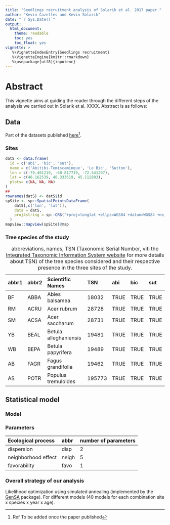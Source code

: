 ```yaml
---
title: "Seedlings recruitment analysis of Solarik et al. 2017 paper."
author: "Kevin Cazelles and Kevin Solarik"
date: "`r Sys.Date()`"
output:
  html_document:
    theme: readable
    toc: yes
    toc_float: yes
vignette: >
   %\VignetteIndexEntry{Seedlings recruitment}
   %\VignetteEngine{knitr::rmarkdown}
   %\usepackage[utf8]{inputenc}
---
```




# Abstract


This vignette aims at guiding the reader through the different steps of
the analysis we carried out in Solarik et al. XXXX. Abstract is as follows:


## Data

Part of the datasets published [here]()[^tobeadded].


### Sites

```r
datS <- data.frame(
  id = c('abi', 'bic', 'sut'),
  name = c('Abitibi-Temiscaminque', 'Le Bic', 'Sutton'),
  lon = c(-79.401219, -68.817719, -72.541297),
  lat = c(48.162539, 48.333619, 45.112803),
  plots= c(NA, NA, NA)
)
##
rownames(datS) <- datS$id
spSite <- sp::SpatialPointsDataFrame(
    datS[,c('lon', 'lat')],
    data = datS,
    proj4string = sp::CRS("+proj=longlat +ellps=WGS84 +datum=WGS84 +no_defs +towgs84=0,0,0")
  )
mapview::mapview(spSite)@map
```

### Tree species of the study

| abbr1 | abbr2 | Scientific Names      | TSN    |abi  |bic  |sut  |
|:------|:------|:----------------------|:-------|:----|:----|:----|
| BF    | ABBA  | Abies balsamea        | 18032  |TRUE |TRUE |TRUE |
| RM    | ACRU  | Acer rubrum           | 28728  |TRUE |TRUE |TRUE |
| SM    | ACSA  | Acer saccharum        | 28731  |TRUE |TRUE |TRUE |
| YB    | BEAL  | Betula alleghaniensis | 19481  |TRUE |TRUE |TRUE |
| WB    | BEPA  | Betula papyrifera     | 19489  |TRUE |TRUE |TRUE |
| AB    | FAGR  | Fagus grandifolia     | 19462  |TRUE |TRUE |TRUE |
| AS    | POTR  | Populus tremuloides   | 195773 |TRUE |TRUE |TRUE |

: abbreviations, names, TSN (Taxonomic Serial Number, viti the [Integrated
  Taxonomic Information System website](https://www.itis.gov/pdf/faq_itis_tsn.pdf)
  for more details about TSN) of the tree species considered and their
  respective presence in the three sites of the study.






## Statistical model

### Model

### Parameters

| Ecological process  |abbr  |number of parameters|
|:--------------------|:-----|:-------------------|
| dispersion          |disp  |2                   |
| neighborhood effect |neigh |5                   |
| favorability        |favo  |1                   |



### Overall strategy of our analysis

Likelihood optimization using simulated annealing
(implemented by the [GenSA](https://cran.r-project.org/web/packages/GenSA/index.html) package).
For different models (40 models for each combination site x species x year x age).




[^tobeadded]: Ref To be added once the paper published











<!--
## File index


```r
fl_simu <- data/simu_all.Rds
```

```r
setwd("/Users/KevCaz/Dropbox/Kev_code")
```





# Formatting the data

Before starting, do not forget to chose properly your working space.
The code lines below creates three folder where data, results and figures will
be stored.

```r
graphics.off()
rm(list=ls())
sapply(c("data", "res", "fig"), dir.create)
```

## Downloading the data

Would be either url or included in the packages (either `.csv` or `rds` files).


## Installing the package

For convenience, all the functions are gathered in a R package, the `devtools` package makes the installation of github packages easy.

```r
if (!require("devtools")) install.packages("devtools")
devtools::install_github("KevCaz/seedlingsRecruitmentAnalysis")
```


### Formatting raw data

Columns description:

```r
colnames()
```

This section will be completed once the paper published.

```r
spe_trees_abi <- c("ABBA", "ACRU", "ACSA", "BEPA")
spe_trees_bic <- c("ABBA", "ACSA", "ACRU", "BEPA", "POTR")
spe_trees_sut <- c("ABBA", "ACSA", "BEAL", "BEPA", "FAGR")
```


### Abitbi (abi)

```r
getDataReady(
  fl_trees = "data/abitbitrees.csv",
  fl_regen = "data/abitibiregen.csv",
  fl_regen2 = "data/abitibiregen2016.csv",
  treesp = spe_trees_abi,
  abr_site = "abi",
  dist_buffer = 20
)
```

### Le Bic, Rinouksi (bic)

```r
getDataReady(
  fl_trees = "data/rimouskitrees.csv",
  fl_regen = "data/rimouskiregen.csv",
  fl_regen2 = "data/rimouskiregen2016.csv",
  treesp =  spe_trees_bic,
  abr_site = "bic",
  dist_buffer = 20
)
```


### Sutton (sut)

```r
getDataReady(
  fl_trees = "data/suttontrees.csv",
  fl_regen = "data/suttonregen.csv",
  fl_regen2 = "data/suttonregen2016.csv",
  treesp = spe_trees_sut,
  abr_site = "sut",
  dist_buffer = 20
)
```



## Generating the file describing all simulations


```r
ls_site <- list(spe_trees_abi, spe_trees_bic, spe_trees_sut)
szs <- unlist(lapply(ls_site, length))
##
grd <- expand.grid(
  disp = c(0,1,2,3,4),
  favo = c(TRUE, FALSE),
  neigh = c(TRUE, FALSE),
  pz = c(TRUE, FALSE),
  age = c("1", "2"),
  year = c(2015, 2016),
  tree = unlist(ls_site)
   ) %T>% str
##
simu <- cbind(site=rep(c("abi", "bic", "sut"), szs*2*80), grd[,c(7,6,5,4,1:3)])
saveRDS(simu, file = fl_simu)
```

To import the simulation file, use the following:

```r
simu <- readRDS(file="fl_simu")
```








# Parameters estimation

## Parameters ranges and estimation

```r
getParameters() %>% as.data.frame %>%
  knitr::kable(caption = 'Parameters values', booktabs = TRUE)
```

```r
knitr::kable(
  head(iris, 20), caption = 'Here is a nice table!',
  booktabs = TRUE
)
```


## Likelihood optimization

For all simulations, we apply the same analysis and proceed as follows:

```r
for (i in 1:nrowm(simu)){
  launchIt(i, simufile = "data/simu_all.Rds", mxt = 1000,
    record = paste0("test", adjustString(i,4), ".txt"), quiet=FALSE)
}
```

We benefited from calculus facilities (Mammoth super computer, Compute Canada).



## Convergence

To check which models converged:

```r
val <- as.numeric(gsub(list.files("res"), pat = "\\D", rep =""))
rerun <- which(!(1:1120 %in% val)) %T>% saveRDS("rerun.Rds")
```

```r
script_ci()
```


## Results of the GenSA analyses

```r
pathestim <- "~/Pending/kevSol/"
tmp <- read.csv(paste0(pathestim, "estim.csv"))
```

## Mean dispersal distance

```r
tmp$mean_disp_dist <- NA
```

```r
for (i in 1:nrow(tmp)){
  if (tmp$disp[i] & !is.na(tmp$shap[i]) & !is.na(tmp$scal[i])){
    if (tmp$disp[i]>2){
      nm <- "exponential_power"
    } else {
      nm <- "lognormal"
    }
    tmp$mean_disp_dist[i] <- meanDispDist(nm, tmp$scal[i], shap = tmp$shap[i])
  }
}
```


## McFadden's pseudo R-squared

```r
nrep <- nrow(unique(tmp[,c("site","tree","age")]))
##
tmp$McFad_adj$aic <- 2*tmp$nbpar - 2*tmp$lik
tmp$McFad_adj <- NA
tmp$best <- FALSE
##
nmod = 40
idrm <- c(
  subset(tmp, site=="abi" & tree=="ACRU" & year==2016 & age==1)$X,
  subset(tmp, site=="abi" & tree=="BEPA" & year==2016 & age==1)$X,
  subset(tmp, site=="abi" & tree=="BEPA" & year==2016 & age==2)$X,
  subset(tmp, site=="bic" & tree=="POTR" & year==2016 & age==1)$X,
  subset(tmp, site=="sut" & tree=="ABBA" & year==2015 & age==1)$X,
  subset(tmp, site=="sut" & tree=="ABBA" & year==2016 & age==1)$X
)
tmp <- tmp[-idrm,]
```


```r
# ti be removed
# | site |tree  | year | age |
# |:-----|:-----|:-----|:----|
# | abi  |ACCRU | 2016 | 1   |
# | abi  | BEPA | 2016 | 1   |
# | abi  | BEPA | 2016 | 2   |
# | bic  | POTR | 2016 | 1   |
# | sut  | ABBA | 2015 | 1   |
# | sut  | ABBA | 2016 | 1   |
```



```r
for (i in 1:(nrow(tmp)/nmod)){
  lag <- (i-1)*nmod
  rg <- lag + 1:nmod
  id <- lag + which(tmp$nbpar[rg]==1)
  print(tmp$lik[id])
  if (tmp$lik[id]>-0.001) print(tmp[id,1:5])
  tmp$McFad_adj[rg] <- 1 - (tmp$lik[rg]-(tmp$nbpar[rg]-1))/(tmp$lik[id])
  tmp$best[lag+which.max(tmp$McFad_adj[rg])] <- TRUE
}
##
tmp[tmp$best, c("McFad_adj")]*100
tmp[tmp$best, c("mean_disp_dist")]
tmp[tmp$best,] %>% kable(digits=4) %>% cat(sep="\n", file="~/Pending/kevSol/best_mod.md")
## produce table
saveRDS(tmp[tmp$best,], file="~/Pending/kevSol/resbest_all.Rds")
write.csv(tmp, file="~/Pending/kevSol/res_all.csv")
write.csv(tmp[tmp$best,], file="~/Pending/kevSol/resbest_all.csv")
## Symbol table / per year
get_symb_mod(tmp, year=2015) %>% kable %>% cat(sep="\n", file="~/Pending/kevSol/table_all2015.md")
get_symb_mod(tmp, year=2016) %>% kable %>% cat(sep="\n", file="~/Pending/kevSol/table_all2016.md")


##-- 1-3 clip
tmpc <- tmp[which(tmp$disp%in%c(0,1,3)),]
tmpc$McFad_adj <- NA
tmpc$best <- FALSE
nmod <- 24
for (i in 1:(nrow(tmpc)/nmod)){
  lag <- (i-1)*nmod
  rg <- lag + 1:nmod
  id <- lag + which(tmpc$nbpar[rg]==1)
  tmpc$McFad_adj[rg] <- 1 - (tmpc$lik[rg]-(tmpc$nbpar[rg]-1))/(tmpc$lik[id])
  tmpc$best[lag+which.max(tmpc$McFad_adj[rg])] <- TRUE
}
##
get_symb_mod(tmpc, year=2015) %>% kable %>% cat(sep="\n", file="~/Pending/kevSol/table_clip2015.md")
get_symb_mod(tmpc, year=2016) %>% kable %>% cat(sep="\n", file="~/Pending/kevSol/table_clip2016.md")

saveRDS(tmpc[tmpc$best,], file="~/Pending/kevSol/resbest_clip.Rds")
write.csv(tmpc[tmpc$best,], file="~/Pending/kevSol/resbest_clip.csv")



##-- 2-4 non-clip
tmpc <- tmp[which(tmp$disp%in%c(0,2,4)),]
tmpc$McFad_adj <- NA
tmpc$best <- FALSE
for (i in 1:(nrow(tmpc)/nmod)){
  lag <- (i-1)*nmod
  rg <- lag + 1:nmod
  id <- lag + which(tmpc$nbpar[rg]==1)
  tmpc$McFad_adj[rg] <- 1 - (tmpc$lik[rg]-(tmpc$nbpar[rg]-1))/(tmpc$lik[id])
  tmpc$best[lag+which.max(tmpc$McFad_adj[rg])] <- TRUE
}
get_symb_mod(tmpc, year=2015) %>% kable %>% cat(sep="\n", file="~/Pending/kevSol/table_nonclip2015.md")
get_symb_mod(tmpc, year=2016) %>% kable %>% cat(sep="\n", file="~/Pending/kevSol/table_nonclip2016.md")
saveRDS(tmpc[tmpc$best,], file="~/Pending/kevSol/resbest_nonclip.Rds")
write.csv(tmpc[tmpc$best,], file="~/Pending/kevSol/resbest_nonclip.csv")
```

```r
##-- Converting the tables from md. to pdf and docx.
for (inp in list.files("~/Pending/kevSol/", pattern=".md$", full.names=T)){
  out <- gsub(inp, pat=".md", rep="")
  system(paste0("pandoc ", inp, " -o ", out, ".pdf"))
}
```


## Figures

### Kernels

```r
# use the best model to subset the tables
tall <- readRDS("~/Pending/kevSol/resbest_all.Rds")
figKernels(tall[tall$year==2015,], filename="~/Pending/kevSol/figall2015.pdf")
figKernels(tall[tall$year==2016,], filename="~/Pending/kevSol/figall2016.pdf")
``` -->
